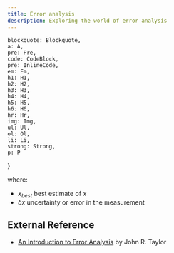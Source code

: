 ```yaml
---
title: Error analysis
description: Exploring the world of error analysis
---
```


    blockquote: Blockquote,
    a: A,
    pre: Pre,
    code: CodeBlock,
    pre: InlineCode,
    em: Em,
    h1: H1,
    h2: H2,
    h3: H3,
    h4: H4,
    h5: H5,
    h6: H6,
    hr: Hr,
    img: Img,
    ul: Ul,
    ol: Ol,
    li: Li,
    strong: Strong,
    p: P
}

<Equation
    formula="x = x_{best} \pm \delta x"
    description="Measurement of the value $x$."
/>

where:
- $x_{best}$ best estimate of $x$
- $\delta x$ uncertainty or error in the measurement

<Equation
    formula="\frac{\delta x}{|x_{best}|}"
    description="Fractional uncertainty."
/>

## External Reference

- [An Introduction to Error Analysis](https://www.google.com/search?q=an+introduction+to+error+analysis) by John R. Taylor
